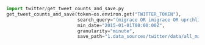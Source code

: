 ```python
import twitter/get_tweet_counts_and_save.py
get_tweet_counts_and_save(token=os.environ.get("TWITTER_TOKEN"),
                          search_query="(migrace OR imigrace OR uprchlictví OR přistěhovalectví OR emigrace OR migrant OR migrantka OR migrantky OR migranti OR imigrant OR imigrantka OR imigranti OR imigrantky OR uprchlík OR uprchlice OR uprchlíci OR běženec OR běženka OR běženky OR běženci OR přistěhovalec OR přistěhovalkyně OR přistěhovalci OR emigrant OR emigrantka OR emigrantky OR emigranti OR azylant OR azylantka OR azylantky OR azylanti OR utečenec OR utečenka OR utečenci OR utečenky) place_country:CZ",
                          min_date="2015-01-01T00:00:00Z",
                          granularity="minute",
                          save_path="1.data_sources/twitter/data/all_migration_tweets_by_date_filter_country_by_minute.feather")

```
